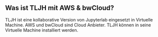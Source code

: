 ## Was ist TLJH mit AWS & bwCloud?

TLJH ist eine kollaborative Version von Jupyterlab eingesetzt in Virtuelle Machine. AWS und bwCloud sind Cloud Anbieter. TLJH können in seine Virtuelle Machine installiert werden.

